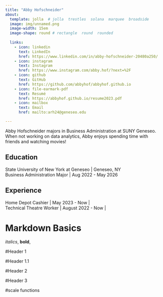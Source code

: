 ```yaml
---
title: "Abby Hofschneider"
about:
  template: jolla  # jolla  trestles  solana  marquee  broadside
  image: img/unnamed.png
  image-width: 15em
  image-shape: round # rectangle  round  rounded
  
  links:
    - icon: linkedin
      text: LinkedIn
      href: https://www.linkedin.com/in/abby-hofschneider-20480a250/
    - icon: instagram
      text: Instagram
      href: https://www.instagram.com/abby.hof/?next=%2F
    - icon: github
      text: GitHub
      href: https://github.com/abbyhof/abbyhof.github.io
    - icon: file-earmark-pdf
      text: Resumé
      href: https://abbyhof.github.io/resume2023.pdf
    - icon: mailbox
      text: Email
      href: mailto:arh24@geneseo.edu

---
```



Abby Hofschneider majors in Business Administration at SUNY Geneseo. When not working on data analytics, Abby enjoys spending time with friends and watching movies!

## Education

State University of New York at Geneseo | Geneseo, NY <br>
Business Administration Major | Aug 2022 - May 2026 <br>
 

## Experience

Home Depot Cashier | May 2023 - Now | <br>
Technical Theatre Worker | August 2022 - Now | <br>


# Markdown Basics

*italics*, **bold**, 

#Header 1

#Header 1.1

#Header 2

#Header 3

#scale functions





















